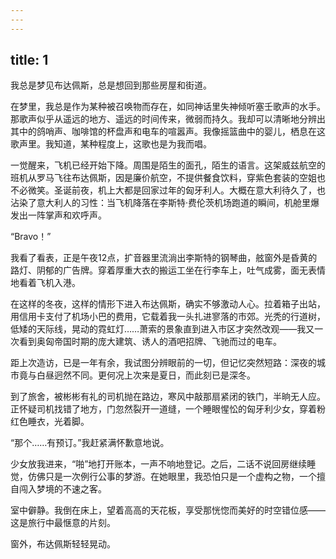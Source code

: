 ```yaml
---
---
---
```

title: 1
---




我总是梦见布达佩斯，总是想回到那些房屋和街道。

在梦里，我总是作为某种被召唤物而存在，如同神话里失神倾听塞壬歌声的水手。那歌声似乎从遥远的地方、遥远的时间传来，微弱而持久。我却可以清晰地分辨出其中的鸽哨声、咖啡馆的杯盘声和电车的喧嚣声。我像摇篮曲中的婴儿，栖息在这歌声里。我知道，某种程度上，这歌也是为我而唱。

一觉醒来，飞机已经开始下降。周围是陌生的面孔，陌生的语言。这架威兹航空的班机从罗马飞往布达佩斯，因是廉价航空，不提供餐食饮料，穿紫色套装的空姐也不必微笑。圣诞前夜，机上大都是回家过年的匈牙利人。大概在意大利待久了，也沾染了意大利人的习性：当飞机降落在李斯特·费伦茨机场跑道的瞬间，机舱里爆发出一阵掌声和欢呼声。

“Bravo！”

我看了看表，正是午夜12点，扩音器里流淌出李斯特的钢琴曲，舷窗外是昏黄的路灯、阴郁的广告牌。穿着厚重大衣的搬运工坐在行李车上，吐气成雾，面无表情地看着飞机入港。

在这样的冬夜，这样的情形下进入布达佩斯，确实不够激动人心。拉着箱子出站，用信用卡支付了机场小巴的费用，它载着我一头扎进寥落的市郊。光秃的行道树，低矮的天际线，晃动的霓虹灯……萧索的景象直到进入市区才突然改观——我又一次看到奥匈帝国时期的庞大建筑、诱人的酒吧招牌、飞驰而过的电车。

距上次造访，已是一年有余，我试图分辨眼前的一切，但记忆突然短路：深夜的城市竟与白昼迥然不同。更何况上次来是夏日，而此刻已是深冬。

到了旅舍，被彬彬有礼的司机抛在路边，寒风中敲那扇紧闭的铁门，半晌无人应。正怀疑司机找错了地方，门忽然裂开一道缝，一个睡眼惺忪的匈牙利少女，穿着粉红色睡衣，光着脚。

“那个……有预订。”我赶紧满怀歉意地说。

少女放我进来，“啪”地打开账本，一声不响地登记。之后，二话不说回房继续睡觉，仿佛只是一次例行公事的梦游。在她眼里，我恐怕只是一个虚构之物，一个擅自闯入梦境的不速之客。

室中僻静。我倒在床上，望着高高的天花板，享受那恍惚而美好的时空错位感——这是旅行中最惬意的片刻。

窗外，布达佩斯轻轻晃动。